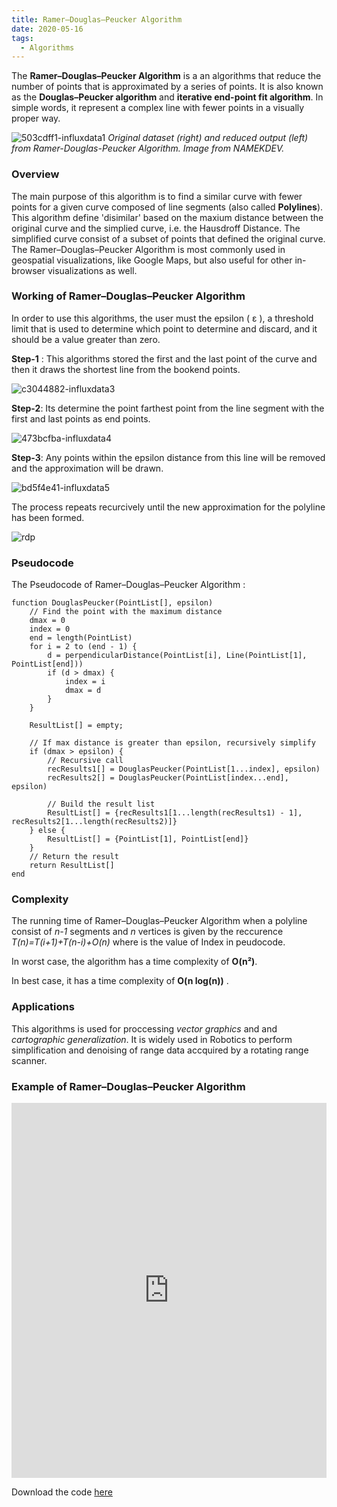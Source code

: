 ```yaml
---
title: Ramer–Douglas–Peucker Algorithm
date: 2020-05-16
tags:
  - Algorithms
---
```


The **Ramer–Douglas–Peucker Algorithm** is a an algorithms that reduce the number of points that is approximated by a series of points. It is also known as the **Douglas–Peucker algorithm** and **iterative end-point fit algorithm**. In simple words, it represent a complex line with fewer points in a visually proper way.

![503cdff1-influxdata1](https://user-images.githubusercontent.com/28982255/82112521-2c5feb80-976b-11ea-8dbe-9b59d4b922ad.png)
*Original dataset (right) and reduced output (left) from Ramer-Douglas-Peucker Algorithm. Image from NAMEKDEV.*


### Overview

The main purpose of this algorithm is to find a similar curve with fewer points for a given curve composed of line segments (also called **Polylines**). This algorithm define 'disimilar' based on the maxium distance between the original curve and the simplied curve, i.e. the Hausdroff Distance. The simplified curve consist of a subset of points that defined the original curve. The Ramer–Douglas–Peucker Algorithm is most commonly used in geospatial visualizations, like Google Maps, but also useful for other in-browser visualizations as well.



### Working of Ramer–Douglas–Peucker Algorithm

In order to use this algorithms, the user must the epsilon ( ε ), a threshold limit that is used to determine which point to determine and discard, and it should be a value greater than zero.

**Step-1** :  This algorithms stored the first and the last point of the curve and then it draws the shortest line from the bookend points.

![c3044882-influxdata3](https://user-images.githubusercontent.com/28982255/82113093-e3129a80-9770-11ea-8a47-96a5d8038546.png)



**Step-2**:  Its determine the point farthest point from the line segment with the first and last points as end points.

![473bcfba-influxdata4](https://user-images.githubusercontent.com/28982255/82113113-fcb3e200-9770-11ea-828b-7b90e7a3db5e.png)



**Step-3**: Any points within the epsilon distance from this line will be removed and the approximation will be drawn.

![bd5f4e41-influxdata5](https://user-images.githubusercontent.com/28982255/82113127-17865680-9771-11ea-9eee-734a77da4f58.png)


The process repeats recurcively until the new approximation for the polyline has been formed.

![rdp](https://user-images.githubusercontent.com/28982255/82113279-7ef0d600-9772-11ea-84c5-0e28e4938f38.gif)




### Pseudocode

The Pseudocode of Ramer–Douglas–Peucker Algorithm :

```
function DouglasPeucker(PointList[], epsilon)
    // Find the point with the maximum distance
    dmax = 0
    index = 0
    end = length(PointList)
    for i = 2 to (end - 1) {
        d = perpendicularDistance(PointList[i], Line(PointList[1], PointList[end]))
        if (d > dmax) {
            index = i
            dmax = d
        }
    }

    ResultList[] = empty;

    // If max distance is greater than epsilon, recursively simplify
    if (dmax > epsilon) {
        // Recursive call
        recResults1[] = DouglasPeucker(PointList[1...index], epsilon)
        recResults2[] = DouglasPeucker(PointList[index...end], epsilon)

        // Build the result list
        ResultList[] = {recResults1[1...length(recResults1) - 1], recResults2[1...length(recResults2)]}
    } else {
        ResultList[] = {PointList[1], PointList[end]}
    }
    // Return the result
    return ResultList[]
end
```



### Complexity

The running time of Ramer–Douglas–Peucker Algorithm when a polyline consist of *n-1* segments and *n* vertices is given by the reccurence *T(n)=T(i+1)+T(n-i)+O(n)* where is the value of Index in peudocode.

In worst case, the algorithm has a time complexity of  **O(n²)**.

In best case, it has a time complexity of **O(n log(n))** .


### Applications

This algorithms is used for proccessing *vector graphics* and and *cartographic generalization*. It is widely used in Robotics to perform simplification and denoising of range data accquired by a rotating range scanner.


### Example of Ramer–Douglas–Peucker Algorithm




<iframe height="600px" width="100%" src="https://repl.it/@ayanbag/rgp-algo?lite=true" scrolling="no" frameborder="no" allowtransparency="true" allowfullscreen="true" sandbox="allow-forms allow-pointer-lock allow-popups allow-same-origin allow-scripts allow-modals"></iframe>


Download the code [here](https://github.com/ayanbag/rdp-algorithm)